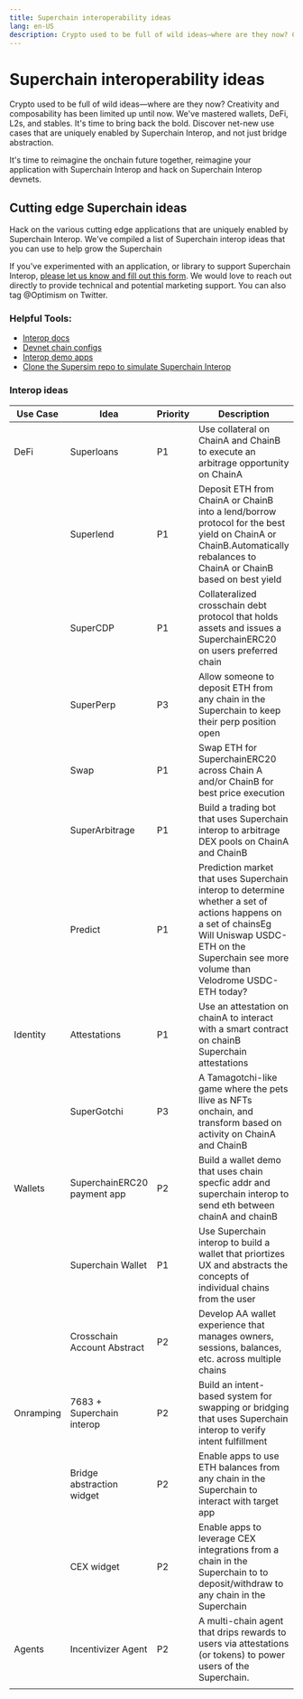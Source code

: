 ```yaml
---
title: Superchain interoperability ideas
lang: en-US
description: Crypto used to be full of wild ideas—where are they now? Creativity and composability has been limited up until now
---
```


# Superchain interoperability ideas

Crypto used to be full of wild ideas—where are they now? Creativity and composability has been limited up until now. We've mastered wallets, DeFi, L2s, and stables. It's time to bring back the bold. Discover net-new use cases that are uniquely enabled by Superchain Interop, and not just bridge abstraction.

It's time to reimagine the onchain future together, reimagine your application with Superchain Interop and hack on Superchain Interop devnets. 

## Cutting edge Superchain ideas

Hack on the various cutting edge applications that are uniquely enabled by Superchain Interop. We've compiled a list of Superchain interop ideas that you can use to help grow the Superchain

If you've experimented with an application, or library to support Superchain Interop, [please let us know and fill out this form](https://www.surveymonkey.com/r/398MYD9). We would love to reach out directly to provide technical and potential marketing support. You can also tag @Optimism on Twitter. 

### Helpful Tools: 
*   [Interop docs](https://docs.optimism.io/stack/interop/explainer)
*   [Devnet chain configs](https://docs.optimism.io/stack/interop/devnet)
*   [Interop demo apps](https://console.optimism.io/templates)
*   [Clone the Supersim repo to simulate Superchain Interop](https://github.com/ethereum-optimism/supersim)

### Interop ideas

| Use Case  | Idea                        | Priority | Description                                                                                                                                                                                              |   |
|-----------|-----------------------------|----------|----------------------------------------------------------------------------------------------------------------------------------------------------------------------------------------------------------|---|
| DeFi      | Superloans                  | P1       | Use collateral on ChainA and ChainB to execute an arbitrage opportunity on ChainA                                                                                                                        |   |
|           | Superlend                   | P1       | Deposit ETH from ChainA or ChainB into a lend/borrow protocol for the best yield on ChainA or ChainB.Automatically rebalances to ChainA or ChainB based on best yield                                    |   |
|           | SuperCDP                    | P1       | Collateralized crosschain debt protocol that holds assets and issues a SuperchainERC20 on users preferred chain                                                                                          |   |
|           | SuperPerp                   | P3       | Allow someone to deposit ETH from any chain in the Superchain to keep their perp position open                                                                                                           |   |
|           | Swap                        | P1       | Swap ETH for SuperchainERC20 across Chain A and/or ChainB for best price execution                                                                                                                       |   |
|           | SuperArbitrage              | P1       | Build a trading bot that uses Superchain interop to arbitrage DEX pools on ChainA and ChainB                                                                                                             |   |
|           | Predict                     | P1       | Prediction market that uses Superchain interop to determine whether a set of actions happens on a set of chainsEg Will Uniswap USDC-ETH on the Superchain see more volume than Velodrome USDC-ETH today? |   |
| Identity  | Attestations                | P1       | Use an attestation on chainA to interact with a smart contract on chainB Superchain attestations                                                                                                         |   |
|           | SuperGotchi                 | P3       | A Tamagotchi-like game where the pets llive as NFTs onchain, and transform based on activity on ChainA and ChainB                                                                                        |   |
| Wallets   | SuperchainERC20 payment app | P2       | Build a wallet demo that uses chain specfic addr and superchain interop to send eth between chainA and chainB                                                                                            |   |
|           | Superchain Wallet           | P1       | Use Superchain interop to build a wallet that priortizes UX and abstracts the concepts of individual chains from the user                                                                                |   |
|           | Crosschain Account Abstract | P2       | Develop AA wallet experience that manages owners, sessions, balances, etc. across multiple chains                                                                                                        |   |
| Onramping | 7683 + Superchain interop   | P2       | Build an intent-based system for swapping or bridging that uses Superchain interop to verify intent fulfillment                                                                                          |   |
|           | Bridge abstraction widget   | P2       | Enable apps to use ETH balances from any chain in the Superchain to interact with target app                                                                                                             |   |
|           | CEX widget                  | P2       | Enable apps to leverage CEX integrations from a chain in the Superchain to to deposit/withdraw to any chain in the Superchain                                                                            |   |
| Agents    | Incentivizer Agent          | P2       | A multi-chain agent that drips rewards to users via attestations (or tokens) to power users of the Superchain.                                                                                           |   |
|           |                             |          |                                                                                                                                                                                                          |   |

